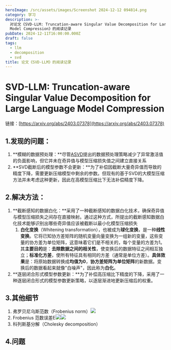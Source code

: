 ```yaml
---
heroImage: /src/assets/images/Screenshot 2024-12-12 094814.png
category: 学习
description: >-
  对论文《SVD-LLM: Truncation-aware Singular Value Decomposition for Large Language
  Model Compression》的阅读记录
pubDate: 2024-12-11T16:00:00.000Z
draft: false
tags:
  - llm
  - decomposition
  - svd
title: 论文《SVD-LLM》的阅读记录
---
```


# SVD-LLM: Truncation-aware Singular Value Decomposition for Large Language Model Compression

链接：[https://arxiv.org/abs/2403.07378](https://arxiv.org/abs/2403.07378)

## 1.发现的问题：

1. \*\*模糊的数据预处理：\*\*尽管[ASVD](https://arxiv.org/abs/2312.05821)提出的数据预处理策略减少了异常激活值的负面影响，但它并未在奇异值与模型压缩损失值之间建立直接关系
2. \*\*SVD截断后的模型参数不会更新：\*\*为了补偿因截断大量奇异值而导致的精度下降，需要更新压缩模型中剩余的参数。但现有的基于SVD的大模型压缩方法并未考虑这种更新，因此在高模型压缩比下无法补偿精度下降。

## 2.解决方法：

1. \*\*截断感知的数据白化：\*\*采用了一种截断感知的数据白化技术，确保奇异值与模型压缩损失之间存在直接映射。通过这种方式，所提出的截断感知数据白化技术能够识别出哪些奇异值应该被截断以最小化模型压缩损失
   1. **白化变换**（Whitening transformation），也被成为**球化变换**，是一种**线性变换**。它将已知协方差矩阵的随机变量向量变换为一组新的变量，这些变量的协方差为单位矩阵，这意味着它们是不相关的，每个变量的方差为1。其**主要目的**是：**去除数据之间的相关性**，使变换后的数据特征之间相互独立；**标准化方差**，使所有特征具有相同的方差（通常是单位方差）。**具体效果**是：将原始数据转换成**均值为0**，**协方差矩阵为单位矩阵**的新数据。变换后的数据看起来就像"白噪声"，因此称为**白化**。
2. \*\*逐层闭合形式模型参数更新：\*\*为了补偿高压缩比下精度的下降，采用了一种逐层闭合形式的模型参数更新策略，以逐层渐进地更新压缩后的权重。

## 3.其他细节

1. 弗罗贝尼乌斯范数（Frobenius norm）![](</src/assets/images/屏幕截图 2024-12-16 093414.png>)
2. Frobenius 范数误差E![](</src/assets/images/屏幕截图 2024-12-16 093954.png>)![](</src/assets/images/屏幕截图 2024-12-16 093639.png>)
3. 科列斯基分解（Cholesky decomposition）

## 4.问题
